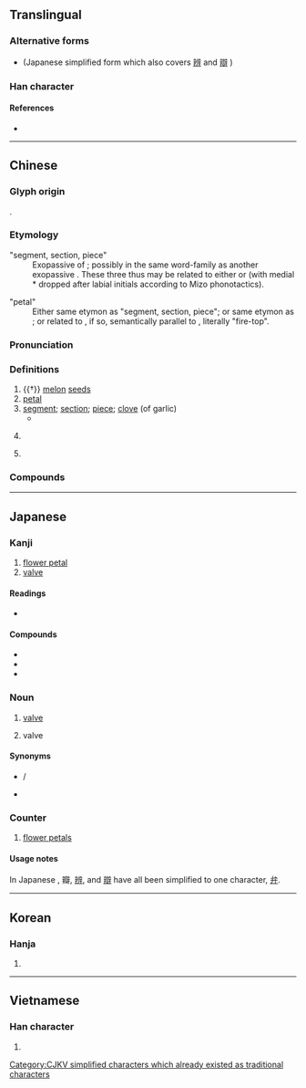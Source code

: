 {{character info}}
==Translingual==
{{ja-forms|[[弁]]|瓣|瓣}}

===Alternative forms===
* {{l|mul|弁}} (Japanese simplified form which also covers [[辨]] and [[辯]]<!-- and possibly [[辧]]-->)

===Han character===
{{Han char|rn=97|rad=瓜|as=14|sn=19|four=00441|canj=YJHOJ|ids=⿲辛瓜辛}}

====References====
* {{Han ref|kx=0747.260|dkj=21425|dj=1155.270|hdz=64043.120|uh=74E3|ud=29923|bh=C3A4|bd=50084}}

----

==Chinese==
{{zh-forms|alt=⿱艹半-second round simplified}}

===Glyph origin===
{{Han etym}}
{{Han compound|辡|瓜|c1=p|c2=s|t2=melon|ls=psc}}.

===Etymology===
;"segment, section, piece"
:Exopassive of {{och-l|[[辨]]|to divide, distinguish, discriminate}}; possibly in the same word-family as another exopassive {{och-l|[[釆]]|[to cause to be] divided}}. These three thus may be related to either {{och-l|[[班]]|to distribute → to arrange, classify → class, group}} or {{cog|lus|pʰel||to split, cut in halves}} (with medial *{{IPAfont|-r-}} dropped after labial initials according to Mizo phonotactics).

;"petal"
:Either same etymon as "segment, section, piece"; or same etymon as {{och-l|[[葩]]|flower}}; or related to {{och-l|燔|to burn}}, if so, semantically parallel to {{cog|bo|མེ་ཏོག||flower}}, literally "fire-top".

===Pronunciation===
{{zh-pron
|m=bàn,er=y
|m-s=ban4
|c=baan6,faan6,baan6-2,faan6-2
|g=pan3
|h=pfs=phan;gd=pan4
|mn=qz,twv,xm,zz:pān/tw:bān
|w=2pe,3be
|mc=y
|oc=y
|ma=
|cat=n,cls
}}

===Definitions===
{{zh-hanzi}}

# {{†}} [[melon]] [[seed]]s
# [[petal]]
# [[segment]]; [[section]]; [[piece]]; [[clove]] (of garlic)
#* {{zh-x|你 再 這麼 淘氣，非 把 屁股 摔 成 八 瓣兒{r} 不可！|If you keep on being this naughty, you'll fall down and split your butt into eight '''pieces'''!}}
# {{lb|zh|medicine}} {{zh-short|瓣膜|[[valve]]}}
# {{zh-classifier|[[piece]]s and [[segment]]s, such as those of (cut-up) [[fruit]]s or [[petal]]s}}

===Compounds===
{{zh-der|二尖瓣|三尖瓣|三瓣嘴|乳瓣|心瓣膜|半月瓣|心臟瓣|一瓣心香|八瓣兒五|合瓣花冠|瓣鰓類|旗瓣|瓣香|瓣膜|活瓣|離瓣花冠|辣瓣兒醬|花瓣|脣瓣|花葯瓣|蒜瓣兒|重瓣胃|迴盲瓣|豆瓣醬|翼瓣|蒜瓣骨朵|豬心瓣膜|心瓣|主動脈瓣}}

{{zh-cat|Intermediate}}

----

==Japanese==
{{ja-kanji forms|弁|瓣}}

===Kanji===
{{ja-kanji|grade=|rs=瓜14|shin=弁}}

# [[flower petal]]
# [[valve]]

====Readings====
* {{ja-readings|goon=[[べん]] (ben)|kanon=[[はん]] (han)|kun=[[はなびら]] (hanabira)}}

====Compounds====
* {{ja-r|安%全%瓣|あん%ぜん%べん}}
* {{ja-r|花%瓣|か%べん}}
* {{ja-r|豆%瓣%醤|とう%べん%しょう}}

===Noun===
{{ja-noun|べん|shin=弁}}

# {{lb|ja|anatomy}} [[valve]] {{gloss|membranous partition, flap, or fold, which allows flow in only one direction, e.g. a [[heart valve]]}}
# valve {{gloss|device that controls the flow of a fluid through a pipe}}

====Synonyms====
* {{sense|valve: in anatomy}} {{ja-r|瓣膜|べんまく}} / {{ja-r|弁膜|べんまく}}
* {{sense|valve: device}} {{ja-r|バルブ}}

===Counter===
{{ja-pos|counter|べん|shin=弁}}

# [[flower petal]]s

====Usage notes====
In Japanese {{w|shinjitai}}, 瓣, [[辨]], and [[辯]] have all been simplified to one character, [[弁]].

----

==Korean==

===Hanja===
{{ko-hanja|판}}

# {{rfdef|ko|sort=瓜14}}

[[Category:CJKV simplified characters which already existed as traditional characters]]

----

==Vietnamese==

===Han character===
{{vi-readings|rs=瓜14|readings=bẹ,biện}}

# {{rfdef|vi|sort=瓜14}}

{{cln|vi|Han tu}}